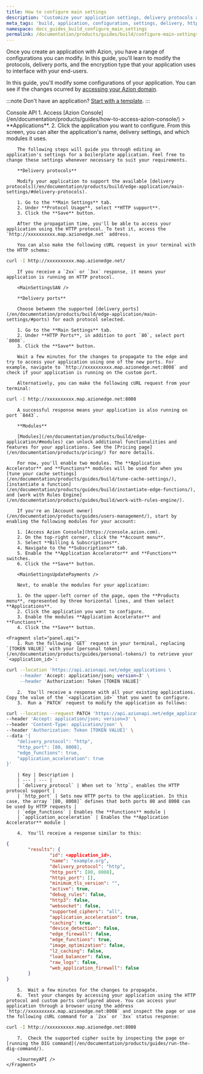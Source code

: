 ```yaml
---
title: How to configure main settings
description: 'Customize your application settings, delivery protocols and modules.'
meta_tags: 'build, application, configuration, settings, delivery, http, ports, http3'
namespace: docs_guides_build_configure_main_settings
permalink: /documentation/products/guides/build/configure-main-settings/
---
```




Once you create an application with Azion, you have a range of configurations you can modify. In this guide, you'll learn to modify the protocols, delivery ports, and the encryption type that your application uses to interface with your end-users.

In this guide, you'll modify some configurations of your application. You can see if the changes ocurred by [accessing your Azion domain](/en/documentation/products/guides/configure-a-domain/).

:::note
Don't have an application? [Start with a template](/en/documentation/products/start-with-a-template/).
:::

<Tabs client:visible>
	<Fragment slot="tab.console">Console</Fragment>
	<Fragment slot="tab.api">API</Fragment>

<Fragment slot="panel.console">
        1. Access [Azion Console](/en/documentation/products/guides/how-to-access-azion-console/) > **Applications**.
        2. Click the application you want to configure. From this screen, you can alter the application's name, delivery settings, and which modules it uses.

        The following steps will guide you through editing an application's settings for a boilerplate application. Feel free to change these settings whenever necessary to suit your requirements.

        **Delivery protocols**

        Modify your application to support the available [delivery protocols](/en/documentation/products/build/edge-application/main-settings/#delivery-protocols).

        1. Go to the **Main Settings** tab.
        2. Under **Protocol Usage**, select **HTTP support**.
        3. Click the **Save** button.

        After the propagation time, you'll be able to access your application using the HTTP protocol. To test it, access the `http://xxxxxxxxxx.map.azionedge.net` address.
        
        You can also make the following cURL request in your terminal with the HTTP schema:

```bash
curl -I http://xxxxxxxxxx.map.azionedge.net/
```

        If you receive a `2xx` or `3xx` response, it means your application is running on HTTP protocol.

        <MainSettingsSAN />

        **Delivery ports**

        Choose between the supported [delivery ports](/en/documentation/products/build/edge-application/main-settings/#ports) for each protocol selected.

        1. Go to the **Main Settings** tab.
        2. Under **HTTP Ports**, in addition to port `80`, select port `8008`.
        3. Click the **Save** button.

        Wait a few minutes for the changes to propagate to the edge and try to access your application using one of the new ports. For example, navigate to `http://xxxxxxxxxx.map.azionedge.net:8008` and check if your application is running on the custom port.

        Alternatively, you can make the following cURL request from your terminal:

```bash
curl -I http://xxxxxxxxxx.map.azionedge.net:8008
```

        A successful response means your application is also running on port `8443`.

        **Modules**

        [Modules](/en/documentation/products/build/edge-application/#modules) can unlock additional functionalities and features for your applications. See the [Pricing page](/en/documentation/products/pricing/) for more details.

        For now, you'll enable two modules. The **Application Accelerator** and **Functions** modules will be used for when you [tune your cache settings](/en/documentation/products/guides/build/tune-cache-settings/), [instantiate a function](/en/documentation/products/guides/build/instantiate-edge-functions/), and [work with Rules Engine](/en/documentation/products/guides/build/work-with-rules-engine/). 

        If you're an [Account owner](/en/documentation/products/guides/users-management/), start by enabling the following modules for your account:

        1. [Access Azion Console](https://console.azion.com).
        2. On the top-right corner, click the **Account menu**.
        3. Select **Billing & Subscriptions**.
        4. Navigate to the **Subscriptions** tab.
        5. Enable the **Application Accelerator** and **Functions** switches.
        6. Click the **Save** button.

        <MainSettingsUpdatePayments />

        Next, to enable the modules for your application:
        
        1. On the upper-left corner of the page, open the **Products menu**, represented by three horizontal lines, and then select **Applications**.
        2. Click the application you want to configure.
        3. Enable the modules **Application Accelerator** and **Functions**.
        4. Click the **Save** button.
</Fragment>

	<Fragment slot="panel.api">
        1. Run the following `GET` request in your terminal, replacing `[TOKEN VALUE]` with your [personal token](/en/documentation/products/guides/personal-tokens/) to retrieve your `<application_id>`:

```bash
curl --location 'https://api.azionapi.net/edge_applications \
     --header 'Accept: application/json; version=3' \
     --header 'Authorization: Token [TOKEN VALUE]'
```

        2.  You'll receive a response with all your existing applications. Copy the value of the `<application_id>` that you want to configure.
        3.  Run a `PATCH` request to modify the application as follows:

```bash
curl --location --request PATCH 'https://api.azionapi.net/edge_applications/<application_id>' \
--header 'Accept: application/json; version=3' \
--header 'Content-Type: application/json' \
--header 'Authorization: Token [TOKEN VALUE]' \
--data '{
    "delivery_protocol": "http",
    "http_port": [80, 8008],
    "edge_functions": true,
    "application_acceleration": true
}'
```

        | Key | Description |
        | --- | --- |
        | `delivery_protocol` | When set to `http`, enables the HTTP protocol support |
        | `http_port` | Sets new HTTP ports to the application. In this case, the array `[80, 8008]` defines that both ports 80 and 8008 can be used by HTTP requests |
        | `edge_functions` | Enables the **Functions** module |
        | `application_acceleration` | Enables the **Application Accelerator** module |

        4.  You'll receive a response similar to this:

```json
{
        "results": {
                "id": <application_id>,
                "name": "example.org",
                "delivery_protocol": "http",
                "http_port": [80, 8008],
                "https_port": [],
                "minimum_tls_version": "",
                "active": true,
                "debug_rules": false,
                "http3": false,
                "websocket": false,
                "supported_ciphers": "all",
                "application_acceleration": true,
                "caching": true,
                "device_detection": false,
                "edge_firewall": false,
                "edge_functions": true,
                "image_optimization": false,
                "l2_caching": false,
                "load_balancer": false,
                "raw_logs": false,
                "web_application_firewall": false
        }
}
```

        5.  Wait a few minutes for the changes to propagate.
        6.  Test your changes by accessing your application using the HTTP protocol and custom ports configured above. You can access your application through a browser using the address `http://xxxxxxxxxx.map.azionedge.net:8008` and inspect the page or use the following cURL command for a `2xx` or `3xx` status response:

```bash
curl -I http://xxxxxxxxxx.map.azionedge.net:8008
```

        7.  Check the supported cipher suite by inspecting the page or [running the DIG command](/en/documentation/products/guides/run-the-dig-command/).

        <JourneyAPI />
	</Fragment>
</Tabs>
